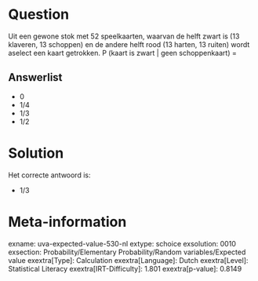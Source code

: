 Question
========

Uit een gewone stok met 52 speelkaarten, waarvan de helft zwart is (13
klaveren, 13 schoppen) en de andere helft rood (13 harten, 13 ruiten)
wordt aselect een kaart getrokken. P (kaart is zwart \| geen
schoppenkaart) =


Answerlist
----------

* 0
* 1/4
* 1/3
* 1/2

Solution
========

Het correcte antwoord is: 

* 1/3

Meta-information
================
exname: uva-expected-value-530-nl
extype: schoice
exsolution: 0010
exsection: Probability/Elementary Probability/Random variables/Expected value
exextra[Type]: Calculation
exextra[Language]: Dutch
exextra[Level]: Statistical Literacy
exextra[IRT-Difficulty]: 1.801
exextra[p-value]: 0.8149
